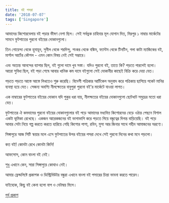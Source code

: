 ```yaml
---
title: বই পসরা
date: '2018-07-07'
tags: ['Singapore']
---
```



আমাদের কিশোরবেলায় বই পড়ার ভীষণ নেশা ছিল। সেই সর্বভুক চাহিদার মূল যোগান দিত, মিরপুর ১ নাম্বার মার্কেটের সামনে ফুটপাতের পুরনো বইয়ের দোকানগুলো।

 

তিন গোয়েন্দা থেকে হুমায়ূন, সুনীল থেকে শরদিন্দু, শংকর থেকে বঙ্কিম, ফ্যান্টম থেকে টিনটিন, গলা কাটা ম্যাজিকের বই, মার্শাল আর্টের কৌশল - এমন কোন বিষয় নেই সেই সম্ভারে।

 

এবং অত্যন্ত আনন্দের ব্যাপার ছিল, বই গুলো দামে খুব সস্তা। যদিও পুরনো বই, তাতে কি? পড়তে পারলেই হলো। আরো সুবিধা ছিল, বই পড়া শেষে আবার খানিক কম দামে বইগুলো সেই দোকানীর কাছেই বিক্রি করে দেয়া যেত।

 

পড়তে পড়তে আস্তে আস্তে লিখতেও শুরু করেছি। বিদেশী পত্রিকার আর্টিকেল অনুবাদ করে পত্রিকায় ছাপিয়ে পকেট মানির ব্যবস্থা হয়ে যেত। সেজন্য অবশ্যি নীলক্ষেতের বাবুপুরা পুরনো বই'র মার্কেটে যাওয়া লাগত।

 

এক নাম্বারের ফুটপাতের বইয়ের দোকান যদি পুকুর ধরা যায়, নীলক্ষতের বইয়ের দোকানগুলো ছোটখাট সমুদ্রের মতো ধরা যেত।

 

ফুটপাতের ঐ কমদামের পুরনো বইয়ের দোকানগুলোর বই পড়ে আমাদের মধ্যবিত্ত কিশোরদের বেড়ে ওঠার পেছনে বিশাল একটা ভূমিকা রেখেছে। একজন আরেকজনের বই ভাগাভাগি করে পড়তে গিয়ে বন্ধুত্বের দিগন্ত বাড়িয়েছি। বই পড়ে আবার সেটা নিয়ে গল্প করতে করতে হারিয়ে গেছি কিশোর পাশা, রবিন, মুসা আর জিনার সাথে গহীন আমাজনের অরণ্যে।

 

সিঙ্গাপুরে আজ সিটি স্কয়ার মলে এসে ফুটপাতের উপর বইয়ের পসরা দেখে সেই পুরনো দিনের কথা মনে পড়লো।

 

কত বই! কোনটা রেখে কোনটা কিনি!

 

আফসোস, কোন বাংলা বই নেই।

 

শুধু এখানে কেন, সারা সিঙ্গাপুরে কোথাও নেই।

 

আমার ফ্রেন্ডলিষ্টে প্রকাশক ও ডিস্ট্রিবিউটর বন্ধুরা এখানে বাংলা বই পসারের চিন্তা ভাবনা করতে পারেন।

 

যাইহোক, কিছু বই কেনা হলো বাপ ও বেটাদ্বয় মিলে।


[পূর্ব প্রকাশ](https://www.facebook.com/ashraful.alam/posts/10155331347145583)